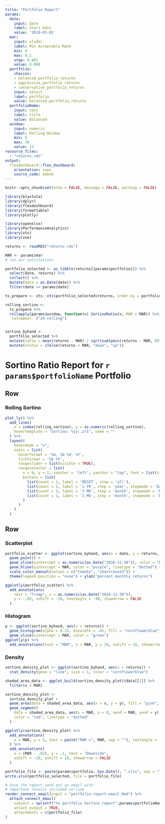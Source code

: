 ---
title: "Portfolio Report"
params:
  date:
    input: date
    label: Start Date
    value: '2010-01-01'
  mar:
    input: slider
    label: Min Acceptable Rate
    min: 0
    max: 0.1
    step: 0.001
    value: 0.008
  portfolio:
    choices:
    - balanced_portfolio_returns
    - aggressive_portfolio_returns
    - conservative_portfolio_returns
    input: select
    label: portfolio
    value: balanced_portfolio_returns
  portfolioName:
    input: text
    label: title
    value: Balanced
  window:
    input: numeric
    label: Rolling Window
    min: 6
    max: 36
    value: 12
resource_files:
  - "returns.rds"
output:
  flexdashboard::flex_dashboard:
    orientation: rows
    source_code: embed
---

```{r setup, include=FALSE}
knitr::opts_chunk$set(echo = FALSE, message = FALSE, warning = FALSE)

library(blastula)
library(dplyr)
library(flexdashboard)
library(formattable)
library(plotly)

library(openxlsx)
library(PerformanceAnalytics)
library(xts)
library(zoo)

returns <- readRDS("returns.rds")
```

```{r}
MAR <- params$mar
# run our calculations

portfolio_selected <- as_tibble(returns[[params$portfolio]]) %>%
  select(date, returns) %>%
  collect() %>%
  mutate(date = as.Date(date)) %>%
  filter(date >= params$date)

ts_prepare <- xts::xts(portfolio_selected$returns, order.by = portfolio_selected$date)

rolling_sortino <-
  ts_prepare %>%
  rollapply(params$window, function(x) SortinoRatio(x, MAR = MAR)) %>%
  `colnames<-`("24-rolling")


sortino_byhand <-
  portfolio_selected %>%
  mutate(ratio = mean(returns - MAR) / sqrt(sum(pmin(returns - MAR, 0)^2) / nrow(.))) %>%
  mutate(status = ifelse(returns < MAR, "down", "up"))
```


Sortino Ratio Report for `r params$portfolioName` Portfolio
=================================

Row 
-----------------------------------------------------------------------

### Rolling Sortino

```{r}
plot_ly() %>%
  add_lines(
    x = index(rolling_sortino), y = as.numeric(rolling_sortino),
    hovertemplate = "Sortino: %{y:.2r}", name = ""
  ) %>%
  layout(
    hovermode = "x",
    xaxis = list(
      hoverformat = '%A, %b %d, %Y',
      tickformat = '%b %Y',
      rangeslider = list(visible = TRUE),
      rangeselector = list(
        x = 0, y = 1, xanchor = 'left', yanchor = "top", font = list(size = 9),
        buttons = list(
          list(count = 1, label = 'RESET', step = 'all'),
          list(count = 1, label = '1 YR', step = 'year', stepmode = 'backward'),
          list(count = 3, label = '3 MO', step = 'month', stepmode = 'backward'),
          list(count = 1, label = '1 MO', step = 'month', stepmode = 'backward')
        )        
      )
    )
  )
```


Row
-------------------------------------

### Scatterplot

```{r}
portfolio_scatter <- ggplot(sortino_byhand, aes(x = date, y = returns, color = status) )+
  geom_point() +
  geom_vline(xintercept = as.numeric(as.Date("2016-11-30")), color = "blue") +
  geom_hline(yintercept = MAR, color = "purple", linetype = "dotted") +
  scale_color_manual(values = c("tomato", "chartreuse3")) +
  theme(legend.position = "none") + ylab("percent monthly returns")

ggplotly(portfolio_scatter) %>% 
  add_annotations(
    text = "Trump", x = as.numeric(as.Date("2016-11-30")), 
    y = -.05, xshift = -10, textangle = -90, showarrow = FALSE
  )
```


### Histogram

```{r}
p <- ggplot(sortino_byhand, aes(x = returns)) +
  geom_histogram(alpha = 0.25, binwidth = .01, fill = "cornflowerblue") +
  geom_vline(xintercept = MAR, color = "green")
ggplotly(p) %>%
  add_annotations(text = "MAR", x = MAR, y = 10, xshift = 10, showarrow = FALSE, textangle = -90)
```

### Density

```{r}
sortino_density_plot <- ggplot(sortino_byhand, aes(x = returns)) +
  stat_density(geom = "line", size = 1, color = "cornflowerblue")

shaded_area_data <- ggplot_build(sortino_density_plot)$data[[1]] %>%
  filter(x < MAR)

sortino_density_plot <-
  sortino_density_plot +
  geom_area(data = shaded_area_data, aes(x = x, y = y), fill = "pink", alpha = 0.5) +
  geom_segment(
    data = shaded_area_data, aes(x = MAR, y = 0, xend = MAR, yend = y),
    color = "red", linetype = "dotted"
  )

ggplotly(sortino_density_plot) %>%
  add_annotations(
    x = MAR, y = 5, text = paste("MAR =", MAR, sep = ""), textangle = -90
  ) %>%
  add_annotations(
    x = (MAR - .02), y = .1, text = "Downside", 
    xshift = -20, yshift = 10, showarrow = FALSE
  )
```

```{r, echo = FALSE}
portfolio_file <- paste(params$portfolio, Sys.Date(), ".xlsx", sep = "")
write.xlsx(portfolio_selected, file = portfolio_file)
```

```{r, echo = FALSE}
# have the report send out an email with 
# important results included in-line
render_connect_email(input = "portfolio-report-email.Rmd") %>%
  attach_connect_email(
    subject = sprintf("%s portfolio Sortino report",params$portfolioName),
    attach_output = TRUE,
    attachments = c(portfolio_file)
)
```
